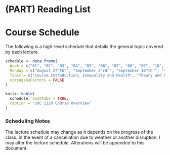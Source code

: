 # (PART) Reading List {-}

# Course Schedule

The following is a high-level schedule that details the general topic covered by each lecture.

```r
schedule <- data.frame(
  Week = c("01", "02", "03", "04", "05", "06", "07", "08", "09", "10", "11", "12", "13", "14", "15", "16"),
  Monday = c("August 27^th^", "September 3^rd^", "September 10^th^", "September 17^th^", "September 24^th^", "October 1^st^", "October 8^th^", "October 15^th^", "October 22^nd^", "October 29^th^", "November 5^th^", "November 12^th^", "November 19^th^", "November 26^th^", "December 3^rd^", "December 10^th^"),
  Topic = c("Course Introduction; Inequality and Health", "Theory and Health", "Culture", "Socialization", "Exam 1 / Social Structure", "Social Structure / Urban Sociology", "Urban Sociology / *Mama*, Part 1", "Crime & Deviance", "*Fall Break* / Class & Stratification", "Class & Stratification / Exam 2", "Race & Ethnicity", "Gender / *Mama*, Part 2", "The Health Care Experience; *Thanksgiving*", "Indigenous Americans / Intersectionality & Health", "Globalization / *Mama*, Part 3", "Course Conclusion / Exam 3"),
  stringsAsFactors = FALSE
)

knitr::kable(
  schedule, booktabs = TRUE,
  caption = "SOC 1120 Course Overview"
)
```

### Scheduling Notes

The lecture schedule may change as it depends on the progress of the class. In the event of a cancellation due to weather or another disruption, I may alter the lecture schedule. Alterations will be appended to this document.
